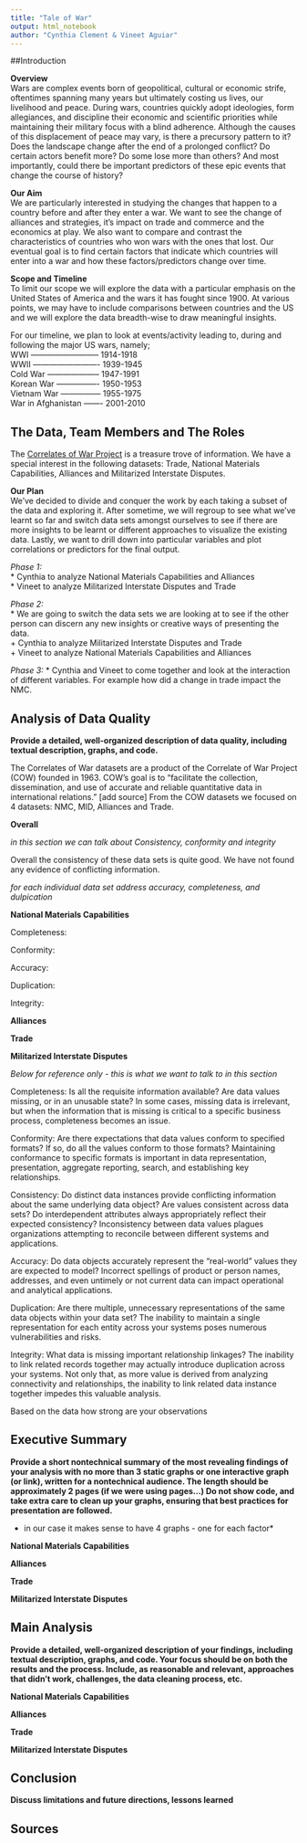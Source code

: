 ```yaml
---
title: "Tale of War"
output: html_notebook
author: "Cynthia Clement & Vineet Aguiar"
---
```



##Introduction

**Overview**  
Wars are complex events born of geopolitical, cultural or economic strife, oftentimes spanning many years but ultimately costing us lives, our livelihood and peace. During wars, countries quickly adopt ideologies, form allegiances, and discipline their economic and scientific priorities while maintaining their military focus with a blind adherence. Although the causes of this displacement of peace may vary, is there a precursory pattern to it? Does the landscape change after the end of a prolonged conflict? Do certain actors benefit more? Do some lose more than others? And most importantly, could there be important predictors of these epic events that change the course of history? 

**Our Aim**  
We are particularly interested in studying the changes that happen to a country before and after they enter a war. We want to see the change of alliances and strategies, it's impact on trade and commerce and the economics at play. We also want to compare and contrast the characteristics of countries who won wars with the ones that lost. Our eventual goal is to find certain factors that indicate which countries will enter into a war and how these factors/predictors change over time. 

**Scope and Timeline**  
To limit our scope we will explore the data with a particular emphasis on the United States of America and the wars it has fought since 1900. At various points, we may have to include comparisons between countries and the US and we will explore the data breadth-wise to draw meaningful insights.  

For our timeline, we plan to look at events/activity leading to, during and following the major US wars, namely;  
WWI    -------------------------- 1914-1918  
WWII  ------------------------- 1939-1945  
Cold War -------------------- 1947-1991  
Korean War ---------------- 1950-1953  
Vietnam War --------------- 1955-1975  
War in Afghanistan ------- 2001-2010 


## The Data, Team Members and The Roles

The [Correlates of War Project](http://www.correlatesofwar.org) is a treasure trove of information. We have a special interest in the following datasets: Trade, National Materials Capabilities, Alliances and Militarized Interstate Disputes. 

**Our Plan**  
We've decided to divide and conquer the work by each taking a subset of the data and exploring it. After sometime, we will regroup to see what we've learnt so far and switch data sets amongst ourselves to see if there are more insights to be learnt or different approaches to visualize the existing data. Lastly, we want to drill down into particular variables and plot correlations or predictors for the final output.

*Phase 1:*  
* Cynthia to analyze National Materials Capabilities and Alliances  
* Vineet to analyze Militarized Interstate Disputes and Trade  

*Phase 2:*  
* We are going to switch the data sets we are looking at to see if the other person can discern any new insights or creative ways of presenting the data.  
  + Cynthia to analyze Militarized Interstate Disputes and Trade  
  + Vineet to analyze National Materials Capabilities and Alliances   

*Phase 3:*
* Cynthia and Vineet to come together and look at the interaction of different variables. For example how did a change in trade impact the NMC. 


## Analysis of Data Quality 

**Provide a detailed, well-organized description of data quality, including textual description, graphs, and code. **

The Correlates of War datasets are a product of the Correlate of War Project (COW) founded in 1963. COW's goal is to "facilitate the collection, dissemination, and use of accurate and reliable quantitative data in international relations." [add source] From the COW datasets we focused on 4 datasets: NMC, MID, Alliances and Trade. 

**Overall**

*in this section we can talk about Consistency, conformity and integrity*


Overall the consistency of these data sets is quite good. We have not found any evidence of conflicting information.



*for each individual data set address accuracy, completeness, and dulpication*

**National Materials Capabilities**
  
Completeness:

Conformity:

Accuracy: 

Duplication: 

Integrity: 
  
**Alliances**
  
  
**Trade** 
   
     
**Militarized Interstate Disputes** 



*Below for reference only - this is what we want to talk to in this section*



Completeness: Is all the requisite information available? Are data values missing, or in an unusable state? In some cases, missing data is irrelevant, but when the information that is missing is critical to a specific business process, completeness becomes an issue. 

Conformity: Are there expectations that data values conform to specified formats? If so, do all the values conform to those formats? Maintaining conformance to specific formats is important in data representation, presentation, aggregate reporting, search, and establishing key relationships.

Consistency: Do distinct data instances provide conflicting information about the same underlying data object? Are values consistent across data sets? Do interdependent attributes always appropriately reflect their expected consistency? Inconsistency between data values plagues organizations attempting to reconcile between different systems and applications. 

Accuracy: Do data objects accurately represent the “real-world” values they are expected to model? Incorrect spellings of product or person names, addresses, and even untimely or not current data can impact operational and analytical applications. 

Duplication: Are there multiple, unnecessary representations of the same data objects within your data set? The inability to maintain a single representation for each entity across your systems poses numerous vulnerabilities and risks. 

Integrity: What data is missing important relationship linkages? The inability to link related records together may actually introduce duplication across your systems. Not only that, as more value is derived from analyzing connectivity and relationships, the inability to link related data instance together impedes this valuable analysis. 

Based on the data how strong are your observations   
  
## Executive Summary 
  
**Provide a short nontechnical summary of the most revealing findings of your analysis with no more than 3 static graphs or one interactive graph (or link), written for a nontechnical audience. The length should be approximately 2 pages (if we were using pages...) Do not show code, and take extra care to clean up your graphs, ensuring that best practices for presentation are followed.**  

* in our case it makes sense to have 4 graphs - one for each factor*


**National Materials Capabilities**
  
  
**Alliances**
  
  
**Trade** 
   
     
**Militarized Interstate Disputes** 
  
  
## Main Analysis 

**Provide a detailed, well-organized description of your findings, including textual description, graphs, and code.  Your focus should be on both the results and the process. Include, as reasonable and relevant, approaches that didn't work, challenges, the data cleaning process, etc.**

**National Materials Capabilities**
  
  
**Alliances**
  
  
**Trade** 
   
     
**Militarized Interstate Disputes** 
  
  
## Conclusion 
**Discuss limitations and future directions, lessons learned**

## Sources 

